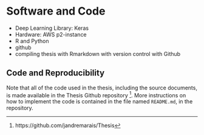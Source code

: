 # Software and Code
\label{app:code}

+ Deep Learning Library: Keras
+ Hardware: AWS p2-instance
+ R and Python
+ github
+ compiling thesis with Rmarkdown with version control with Github

## Code and Reproducibility

Note that all of the code used in the thesis, including the source documents, is made available in the Thesis Github repository [^repo]. More instructions on how to implement the code is contained in the file named `README.md`, in the repository.


[^repo]: https://github.com/jandremarais/Thesis
